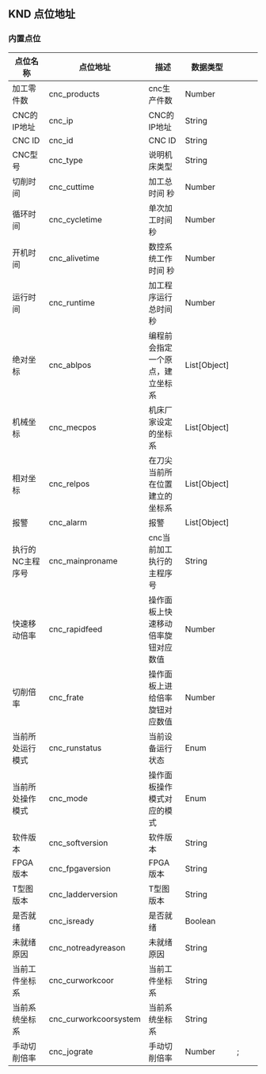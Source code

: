 ## KND 点位地址

### 内置点位

| 点位名称 | 点位地址 | 描述 | 数据类型 |
| -- | -- | -- | -- | -- |
| 加工零件数 | cnc_products | cnc生产件数 | Number |
| CNC的IP地址 | cnc_ip | CNC的IP地址 | String |
| CNC ID | cnc_id | CNC ID | String |
| CNC型号 | cnc_type | 说明机床类型 | String |
| 切削时间 | cnc_cuttime | 加工总时间 秒| Number |
| 循环时间 | cnc_cycletime | 单次加工时间 秒| Number |
| 开机时间 | cnc_alivetime | 数控系统工作时间 秒 | Number |
| 运行时间 | cnc_runtime | 加工程序运行总时间 秒| Number |
| 绝对坐标 | cnc_ablpos | 编程前会指定一个原点，建立坐标系 | List[Object] |
| 机械坐标 | cnc_mecpos | 机床厂家设定的坐标系 | List[Object] |
| 相对坐标 | cnc_relpos | 在刀尖当前所在位置建立的坐标系 | List[Object] |
| 报警 | cnc_alarm | 报警 | List[Object] |
| 执行的NC主程序号 | cnc_mainproname | cnc当前加工执行的主程序号 | String |
| 快速移动倍率 | cnc_rapidfeed | 操作面板上快速移动倍率旋钮对应数值 | Number |
| 切削倍率 | cnc_frate | 操作面板上进给倍率旋钮对应数值 | Number |
| 当前所处运行模式 | cnc_runstatus | 当前设备运行状态 | Enum |
| 当前所处操作模式 | cnc_mode | 操作面板操作模式对应的模式 | Enum |
| 软件版本 | cnc_softversion | 软件版本 | String |
| FPGA版本 | cnc_fpgaversion | FPGA版本 | String |
| T型图版本 | cnc_ladderversion | T型图版本 | String |
| 是否就绪 | cnc_isready | 是否就绪 | Boolean |
| 未就绪原因 | cnc_notreadyreason | 未就绪原因 | String |
| 当前工件坐标系 | cnc_curworkcoor | 当前工件坐标系 | String |
| 当前系统坐标系 | cnc_curworkcoorsystem | 当前系统坐标系 | String |
| 手动切削倍率 | cnc_jograte | 手动切削倍率 | Number |;
